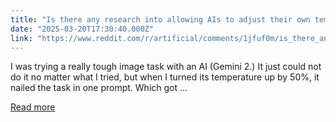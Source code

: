 ```yaml
---
title: "Is there any research into allowing AIs to adjust their own temperatures based on the nature of the prompt and/or the conversation?"
date: "2025-03-20T17:30:40.000Z"
link: "https://www.reddit.com/r/artificial/comments/1jfuf0m/is_there_any_research_into_allowing_ais_to_adjust/"
---
```


I was trying a really tough image task with an AI (Gemini 2.) It just could not do it no matter what I tried, but when I turned its temperature up by 50%, it nailed the task in one prompt.
 Which got ...

[Read more](https://www.reddit.com/r/artificial/comments/1jfuf0m/is_there_any_research_into_allowing_ais_to_adjust/)
